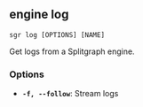 
## engine log

```sgr log [OPTIONS] [NAME]```

Get logs from a Splitgraph engine.

### Options

  * **`-f, --follow`**: Stream logs
